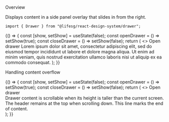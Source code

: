 
<Meta title="Modules/Drawer" component={Drawer} />

<Title>Drawer</Title>

<Secondary>Overview</Secondary>

Displays content in a side panel overlay that slides in from the right.

```tsx
import { Drawer } from "@lifesg/react-design-system/drawer";
```

<Canvas>
    <Story name="Drawer">
        {() => {
            const [show, setShow] = useState(false);
            const openDrawer = () => setShow(true);
            const closeDrawer = () => setShow(false);
            return (
                <>
                    <Button.Default onClick={openDrawer}>
                        Open drawer
                    </Button.Default>
                    <Drawer
                        enableOverlayClick
                        show={show}
                        onClose={closeDrawer}
                        onOverlayClick={closeDrawer}
                        heading="Header text"
                    >
                        <Text.Body style={{ padding: "1rem" }}>
                            Lorem ipsum dolor sit amet, consectetur adipiscing
                            elit, sed do eiusmod tempor incididunt ut labore et
                            dolore magna aliqua. Ut enim ad minim veniam, quis
                            nostrud exercitation ullamco laboris nisi ut aliquip
                            ex ea commodo consequat.
                        </Text.Body>
                    </Drawer>
                </>
            );
        }}
    </Story>
</Canvas>

<Heading3>Handling content overflow</Heading3>

<Canvas>
    <Story name="Handling content overflow">
        {() => {
            const [show, setShow] = useState(false);
            const openDrawer = () => setShow(true);
            const closeDrawer = () => setShow(false);
            return (
                <>
                    <Button.Default onClick={openDrawer}>
                        Open drawer
                    </Button.Default>
                    <Drawer
                        enableOverlayClick
                        show={show}
                        onClose={closeDrawer}
                        onOverlayClick={closeDrawer}
                        heading="This title is truncated to a single line when it exceeds the available space"
                    >
                        <div
                            style={{
                                padding: "1rem",
                            }}
                        >
                            <Text.Body
                                style={{
                                    height: "100vh",
                                }}
                            >
                                Drawer content is scrollable when its height is
                                taller than the current screen. The header
                                remains at the top when scrolling down.
                            </Text.Body>
                            <Text.Body>
                                This line marks the end of content.
                            </Text.Body>
                        </div>
                    </Drawer>
                </>
            );
        }}
    </Story>
</Canvas>
